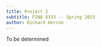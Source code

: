 ```yaml
---
title: Project 1
subtitle: FINA 6333 -- Spring 2023
author: Richard Herron
---
```


To be determined